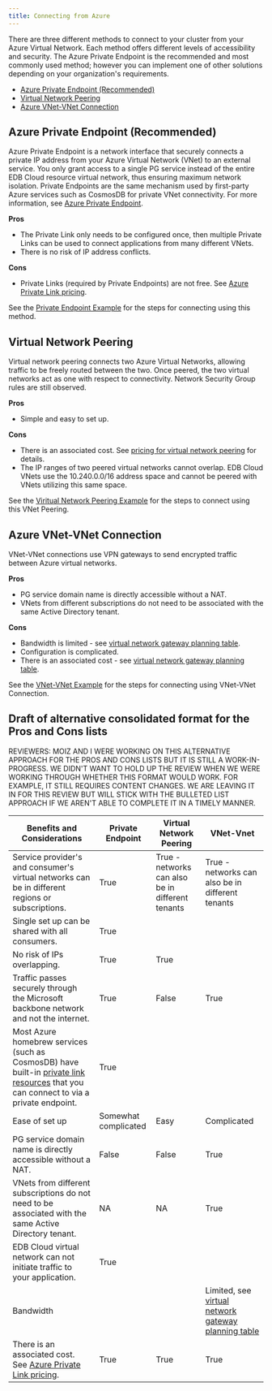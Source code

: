 ```yaml
---
title: Connecting from Azure 
---
```


There are three different methods to connect to your cluster from your Azure Virtual Network. Each method offers different levels of accessibility and security. The Azure Private Endpoint is the recommended and most commonly used method; however you can implement one of other solutions depending on your organization's requirements.

- [Azure Private Endpoint (Recommended)](#azure-private-endpoint-recommended)
- [Virtual Network Peering](#virtual-network-peering)
- [Azure VNet-VNet Connection](#azure-vnet-vnet-connection)

## Azure Private Endpoint (Recommended)

 Azure Private Endpoint is a network interface that securely connects a private IP 
 address from your Azure Virtual Network (VNet) to an external service. You only grant access to a single PG service instead of the entire EDB Cloud resource virtual network, thus ensuring maximum network isolation. Private Endpoints are the same mechanism used by first-party Azure services such as CosmosDB for private VNet connectivity. For more information, see [Azure Private Endpoint](https://docs.microsoft.com/en-us/azure/private-link/private-endpoint-overview).

**Pros**
 - The Private Link only needs to be configured once, then multiple Private Links can be used to connect applications from many different VNets.
 - There is no risk of IP address conflicts.

**Cons**
 - Private Links (required by Private Endpoints) are not free. See [Azure Private Link pricing](https://azure.microsoft.com/en-us/pricing/details/private-link/#pricing).

See the [Private Endpoint Example](01_private_endpoint) for the steps for connecting using this method.

## Virtual Network Peering

Virtual network peering connects two Azure Virtual Networks, allowing traffic to be freely routed between the two. Once peered, the two virtual networks act as one with respect to connectivity. Network Security Group rules are still observed.

**Pros**
- Simple and easy to set up.

**Cons**
- There is an associated cost. See [pricing for virtual network peering](https://azure.microsoft.com/en-us/pricing/details/virtual-network/#pricing) for details.
- The IP ranges of two peered virtual networks cannot overlap. EDB Cloud VNets use the 10.240.0.0/16 address space and cannot be peered with VNets utilizing this same space.

See the [Viritual Network Peering Example](02_virtual_network_peering) for the steps to connect using this VNet Peering.

## Azure VNet-VNet Connection

VNet-VNet connections use VPN gateways to send encrypted traffic between Azure virtual networks.

**Pros**
- PG service domain name is directly accessible without a NAT. 
- VNets from different subscriptions do not need to be associated with the same Active Directory tenant.

**Cons**
- Bandwidth is limited - see [virtual network gateway planning table](https://docs.microsoft.com/en-us/azure/vpn-gateway/vpn-gateway-about-vpngateways#planningtable). 
- Configuration is complicated.
- There is an associated cost - see [virtual network gateway planning table](https://docs.microsoft.com/en-us/azure/vpn-gateway/vpn-gateway-about-vpngateways#planningtable).

See the [VNet-VNet Example](03_vnet_vnet) for the steps for connecting using VNet-VNet Connection.



## Draft of alternative consolidated format for the Pros and Cons lists
REVIEWERS: MOIZ AND I WERE WORKING ON THIS ALTERNATIVE APPROACH FOR THE PROS AND CONS LISTS BUT IT IS STILL A WORK-IN-PROGRESS. WE DIDN'T WANT TO HOLD UP THE REVIEW WHEN WE WERE WORKING THROUGH WHETHER THIS FORMAT WOULD WORK. FOR EXAMPLE, IT STILL REQUIRES CONTENT CHANGES. WE ARE LEAVING IT IN FOR THIS REVIEW BUT WILL STICK WITH THE BULLETED LIST APPROACH IF WE AREN'T ABLE TO COMPLETE IT IN A TIMELY MANNER.

| Benefits and Considerations | Private Endpoint | Virtual Network Peering | VNet-Vnet |
| --------------------------- | ---------------- | ----------------------- | --------- |
| Service provider's and consumer's virtual networks can be in different regions or subscriptions. | True | True - networks can also be in different tenants | True - networks can also be in different tenants |
| Single set up can be shared with all consumers. | True | | |
| No risk of IPs overlapping. | True | True | |
| Traffic passes securely through the Microsoft backbone network and not the internet. | True | False | True |                                             
|  Most Azure homebrew services (such as CosmosDB) have built-in [private link resources](https://docs.microsoft.com/en-us/azure/private-link/private-endpoint-overview#private-link-resource) that you can connect to via a private endpoint. | True | | | 
| Ease of set up | Somewhat complicated  | Easy | Complicated |
| PG service domain name is directly accessible without a NAT. | False | False | True |
| VNets from different subscriptions do not need to be associated with the same Active Directory tenant. | NA | NA | True |
| EDB Cloud virtual network can not initiate traffic to your application. | True | | |
| Bandwidth | | | Limited,  see [virtual network gateway planning table](https://docs.microsoft.com/en-us/azure/vpn-gateway/vpn-gateway-about-vpngateways#planningtable) |
| There is an associated cost. See [Azure Private Link pricing](https://azure.microsoft.com/en-us/pricing/details/private-link/#pricing). | True  | True | True |

